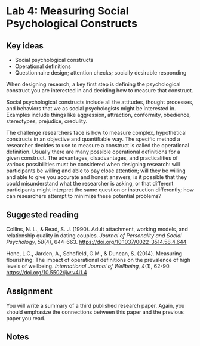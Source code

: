 
# Lab 4: Measuring Social Psychological Constructs {.unnumbered}

## Key ideas

- Social psychological constructs
- Operational definitions
- Questionnaire design; attention checks; socially desirable responding

When designing research, a key first step is defining the psychological construct you are interested in and deciding how to measure that construct. 

Social psychological constructs include all the attitudes, thought processes, and behaviors that we as social psychologists might be interested in. Examples include things like aggression, attraction, conformity, obedience, stereotypes, prejudice, credulity. 

The challenge researchers face is how to measure complex, hypothetical constructs in an objective and quantifiable way. The specific method a researcher decides to use to measure a construct is called the operational definition. Usually there are many possible operational definitions for a given construct. The advantages, disadvantages, and practicalities of various possibilities must be considered when designing research: will participants be willing and able to pay close attention; will they be willing and able to give you accurate and honest answers; is it possible that they could misunderstand what the researcher is asking, or that different participants might interpret the same question or instruction differently; how can researchers attempt to minimize these potential problems?



## Suggested reading


::: {.references}
\hangindent=0.7cm Collins, N. L., & Read, S. J. (1990). Adult attachment, working models, and relationship quality in dating couples. *Journal of Personality and Social Psychology, 58*(4), 644-663.  <https://doi.org/10.1037/0022-3514.58.4.644>

\hangindent=0.7cm Hone, L.C., Jarden, A., Schofield, G.M., & Duncan, S. (2014). Measuring flourishing: The impact of operational definitions on the prevalence of high levels of wellbeing. *International Journal of Wellbeing, 4*(1), 62-90. <https://doi.org/10.5502/ijw.v4i1.4>
:::


## Assignment

You will write a summary of a third published research paper. Again, you should emphasize the connections between this paper and the previous paper you read.




## Notes {.exclude-from-html}

\cleartoleftpage
